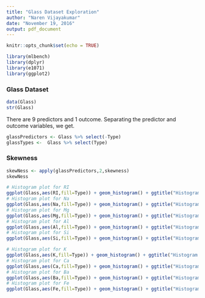 ```yaml
---
title: "Glass Dataset Exploration"
author: "Naren Vijayakumar"
date: "November 19, 2016"
output: pdf_document
---
```


```r
knitr::opts_chunk$set(echo = TRUE)
```

```r
library(mlbench)
library(dplyr)
library(e1071)
library(ggplot2)
```

### Glass Dataset
```r
data(Glass)
str(Glass)
```
There are 9 predictors and 1 outcome. Separating the predictor and outcome variables, we get.
```r
glassPredictors <- Glass %>% select(-Type)
glassTypes <-  Glass %>% select(Type)
```

### Skewness

```r
skewNess <- apply(glassPredictors,2,skewness)
skewNess
```

```r
# Histogram plot for RI
ggplot(Glass,aes(RI,fill=Type)) + geom_histogram() + ggtitle("Histogram for the Element RI")
# Histogram plot for Na
ggplot(Glass,aes(Na,fill=Type)) + geom_histogram() + ggtitle("Histogram for the Element Na")
# Histogram plot for Mg
ggplot(Glass,aes(Mg,fill=Type)) + geom_histogram() + ggtitle("Histogram for the Element Mg")
# Histogram plot for Al
ggplot(Glass,aes(Al,fill=Type)) + geom_histogram() + ggtitle("Histogram for the Element Al")
# Histogram plot for Si
ggplot(Glass,aes(Si,fill=Type)) + geom_histogram() + ggtitle("Histogram for the Element Si")

# Histogram plot for K
ggplot(Glass,aes(K,fill=Type)) + geom_histogram() + ggtitle("Histogram for the Element K")
# Histogram plot for Ca
ggplot(Glass,aes(Ca,fill=Type)) + geom_histogram() + ggtitle("Histogram for the Element Ca")
# Histogram plot for Ba
ggplot(Glass,aes(Ba,fill=Type)) + geom_histogram() + ggtitle("Histogram for the Element Ba")
# Histogram plot for Fe
ggplot(Glass,aes(Fe,fill=Type)) + geom_histogram() + ggtitle("Histogram for the Element Fe")

```





